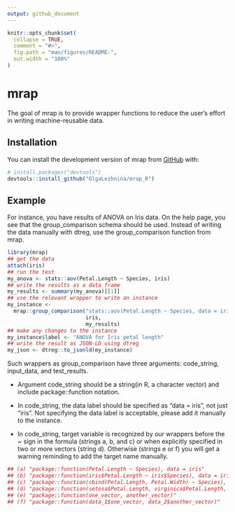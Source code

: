 ```yaml
---
output: github_document
---
```


<!-- README.md is generated from README.Rmd. Please edit that file -->

```r
knitr::opts_chunk$set(
  collapse = TRUE,
  comment = "#>",
  fig.path = "man/figures/README-",
  out.width = "100%"
)
```

# mrap

<!-- badges: start -->
<!-- badges: end -->

The goal of mrap is to provide wrapper functions to reduce the user's effort in writing machine-reusable data.    

## Installation

You can install the development version of mrap from [GitHub](https://github.com/) with:

``` r
# install.packages("devtools")
devtools::install_github("OlgaLezhnina/mrap_R")
```

## Example

For instance, you have results of ANOVA on Iris data. On the help page, you see that the group_comparison schema should be used. Instead of writing the data manually with dtreg, use the group_comparison function from mrap.

```r
library(mrap)
## get the data
attach(iris)
## run the test
my_anova <- stats::aov(Petal.Length ~ Species, iris)
## write the results as a data frame
my_results <- summary(my_anova)[[1]]
## use the relevant wrapper to write an instance
my_instance <-
  mrap::group_comparison("stats::aov(Petal.Length ~ Species, data = iris)",
                         iris,
                         my_results)
## make any changes to the instance
my_instance$label <- "ANOVA for Iris petal length"
## write the result as JSON-LD using dtreg
my_json <- dtreg::to_jsonld(my_instance)
```
Such wrappers as group_comparison have three arguments: code_string, input_data, and test_results. 

* Argument code_string should be a string(in R, a character vector) and include package::function notation.

* In code_string, the data label should be specified as "data = iris", not just "iris". Not specifying the data label is acceptable, please add it manually to the instance. 

* In code_string, target variable is recognized by our wrappers before the ~ sign in the formula (strings a, b, and c) or when explicitly specified in two or more vectors (string d). Otherwise (strings e or f) you will get a warning reminding to add the target name manually. 

```r
## (a) "package::function(Petal.Length ~ Species), data = iris"
## (b) "package::function(iris$Petal.Length ~ iris$Species), data = iris"
## (c) "package::function(cbind(Petal.Length, Petal.Width) ~ Species), data = iris"
## (d) "package::function(setosa$Petal.Length, virginica$Petal.Length, versicolor$Petal.Length)"
## (e) "package::function(one_vector, another_vector)"
## (f) "package::function(data_1$one_vector, data_2$another_vector)"
```
